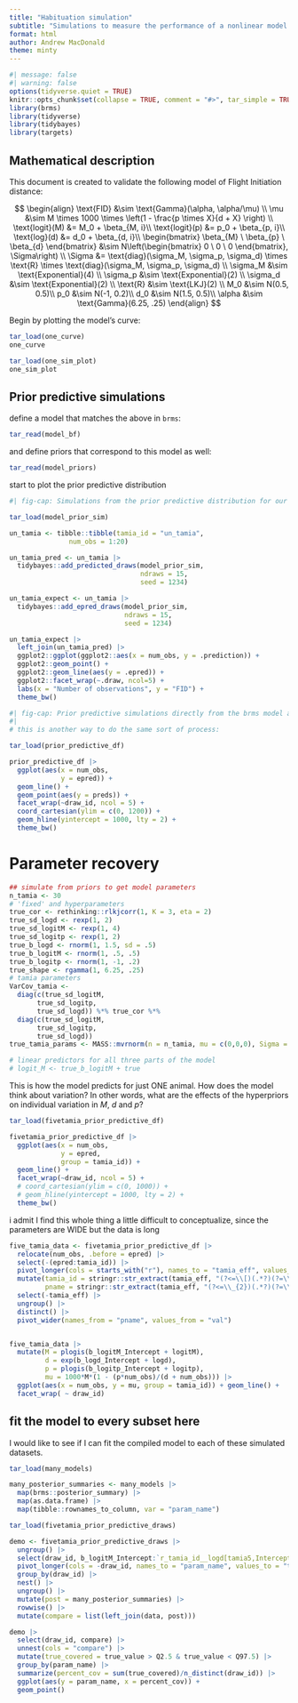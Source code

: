 ```yaml
---
title: "Habituation simulation"
subtitle: "Simulations to measure the performance of a nonlinear model of habituation"
format: html
author: Andrew MacDonald
theme: minty
---
```


```r
#| message: false
#| warning: false
options(tidyverse.quiet = TRUE)
knitr::opts_chunk$set(collapse = TRUE, comment = "#>", tar_simple = TRUE)
library(brms)
library(tidyverse)
library(tidybayes)
library(targets)
```

## Mathematical description

This document is created to validate the following model of Flight Initiation distance:

$$
\begin{align}
\text{FID} &\sim \text{Gamma}(\alpha, \alpha/\mu) \\
\mu &\sim M \times 1000 \times \left(1 - \frac{p \times X}{d + X} \right) \\
\text{logit}(M) &= M_0 + \beta_{M, i}\\
\text{logit}(p) &= p_0 + \beta_{p, i}\\
\text{log}(d)   &= d_0 + \beta_{d, i}\\
\begin{bmatrix}  \beta_{M} \  \beta_{p} \  \beta_{d} \end{bmatrix} &\sim N\left(\begin{bmatrix} 0 \ 0 \ 0 \end{bmatrix}, \Sigma\right) \\
\Sigma &= \text{diag}(\sigma_M, \sigma_p, \sigma_d) \times \text{R} \times \text{diag}(\sigma_M, \sigma_p, \sigma_d) \\
\sigma_M &\sim \text{Exponential}(4) \\
\sigma_p &\sim \text{Exponential}(2) \\
\sigma_d &\sim \text{Exponential}(2) \\
\text{R} &\sim \text{LKJ}(2) \\
M_0 &\sim N(0.5, 0.5)\\
p_0 &\sim N(-1, 0.2)\\
d_0 &\sim N(1.5, 0.5)\\
\alpha &\sim \text{Gamma}(6.25, .25)
\end{align}
$$


Begin by plotting the model's curve:

```r
tar_load(one_curve)
one_curve
```

```r
tar_load(one_sim_plot)
one_sim_plot
```


## Prior predictive simulations

define a model that matches the above in `brms`:

```r
tar_read(model_bf)
```

and define priors that correspond to this model as well:

```r
tar_read(model_priors)
```

start to plot the prior predictive distribution

```r
#| fig-cap: Simulations from the prior predictive distribution for our model of FID (Flight initiation distance).

tar_load(model_prior_sim)

un_tamia <- tibble::tibble(tamia_id = "un_tamia",
               num_obs = 1:20)

un_tamia_pred <- un_tamia |> 
  tidybayes::add_predicted_draws(model_prior_sim,
                                 ndraws = 15,
                                 seed = 1234)

un_tamia_expect <- un_tamia |> 
  tidybayes::add_epred_draws(model_prior_sim,
                             ndraws = 15, 
                             seed = 1234)

un_tamia_expect |> 
  left_join(un_tamia_pred) |>
  ggplot2::ggplot(ggplot2::aes(x = num_obs, y = .prediction)) + 
  ggplot2::geom_point() + 
  ggplot2::geom_line(aes(y = .epred)) + 
  ggplot2::facet_wrap(~.draw, ncol=5) + 
  labs(x = "Number of observations", y = "FID") + 
  theme_bw()
```

```r
#| fig-cap: Prior predictive simulations directly from the brms model and associated prior.
#| 
# this is another way to do the same sort of process: 

tar_load(prior_predictive_df)

prior_predictive_df |> 
  ggplot(aes(x = num_obs,
             y = epred)) + 
  geom_line() + 
  geom_point(aes(y = preds)) +
  facet_wrap(~draw_id, ncol = 5) + 
  coord_cartesian(ylim = c(0, 1200)) + 
  geom_hline(yintercept = 1000, lty = 2) +
  theme_bw()
```


# Parameter recovery

```r
## simulate from priors to get model parameters
n_tamia <- 30
# 'fixed' and hyperparameters
true_cor <- rethinking::rlkjcorr(1, K = 3, eta = 2)
true_sd_logd <- rexp(1, 2)
true_sd_logitM <- rexp(1, 4)
true_sd_logitp <- rexp(1, 2)
true_b_logd <- rnorm(1, 1.5, sd = .5)
true_b_logitM <- rnorm(1, .5, .5)
true_b_logitp <- rnorm(1, -1, .2)
true_shape <- rgamma(1, 6.25, .25)
# tamia parameters
VarCov_tamia <- 
  diag(c(true_sd_logitM,
       true_sd_logitp,
       true_sd_logd)) %*% true_cor %*% 
  diag(c(true_sd_logitM,
       true_sd_logitp,
       true_sd_logd))
true_tamia_params <- MASS::mvrnorm(n = n_tamia, mu = c(0,0,0), Sigma = VarCov_tamia)

# linear predictors for all three parts of the model
# logit_M <- true_b_logitM + true
```


This is how the model predicts for just ONE animal. How does the model think about variation? 
In other words, what are the effects of the hyperpriors on individual variation in $M$, $d$ and $p$?

```r
tar_load(fivetamia_prior_predictive_df)

fivetamia_prior_predictive_df |> 
  ggplot(aes(x = num_obs,
             y = epred, 
             group = tamia_id)) + 
  geom_line() + 
  facet_wrap(~draw_id, ncol = 5) + 
  # coord_cartesian(ylim = c(0, 1000)) + 
  # geom_hline(yintercept = 1000, lty = 2) +
  theme_bw()

```

i admit I find this whole thing a little difficult to conceptualize, since the parameters are WIDE but the data is long

```r
five_tamia_data <- fivetamia_prior_predictive_df |> 
  relocate(num_obs, .before = epred) |> 
  select(-(epred:tamia_id)) |> 
  pivot_longer(cols = starts_with("r"), names_to = "tamia_eff", values_to = "val") |> 
  mutate(tamia_id = stringr::str_extract(tamia_eff, "(?<=\\[)(.*?)(?=\\,)"),
         pname = stringr::str_extract(tamia_eff, "(?<=\\_{2})(.*?)(?=\\[)")) |> 
  select(-tamia_eff) |> 
  ungroup() |> 
  distinct() |> 
  pivot_wider(names_from = "pname", values_from = "val")


five_tamia_data |> 
  mutate(M = plogis(b_logitM_Intercept + logitM),
         d = exp(b_logd_Intercept + logd),
         p = plogis(b_logitp_Intercept + logitp),
         mu = 1000*M*(1 - (p*num_obs)/(d + num_obs))) |> 
  ggplot(aes(x = num_obs, y = mu, group = tamia_id)) + geom_line() + 
  facet_wrap( ~ draw_id)
```

## fit the model to every subset here

I would like to see if I can fit the compiled model to each of these simulated datasets.

```r
tar_load(many_models)

many_posterior_summaries <- many_models |> 
  map(brms::posterior_summary) |> 
  map(as.data.frame) |> 
  map(tibble::rownames_to_column, var = "param_name")

tar_load(fivetamia_prior_predictive_draws)

demo <- fivetamia_prior_predictive_draws |> 
  ungroup() |> 
  select(draw_id, b_logitM_Intercept:`r_tamia_id__logd[tamia5,Intercept]`) |> 
  pivot_longer(cols = -draw_id, names_to = "param_name", values_to = "true_value") |> 
  group_by(draw_id) |> 
  nest() |> 
  ungroup() |> 
  mutate(post = many_posterior_summaries) |> 
  rowwise() |> 
  mutate(compare = list(left_join(data, post)))

demo |> 
  select(draw_id, compare) |> 
  unnest(cols = "compare") |> 
  mutate(true_covered = true_value > Q2.5 & true_value < Q97.5) |> 
  group_by(param_name) |> 
  summarize(percent_cov = sum(true_covered)/n_distinct(draw_id)) |> 
  ggplot(aes(y = param_name, x = percent_cov)) + 
  geom_point()
```

